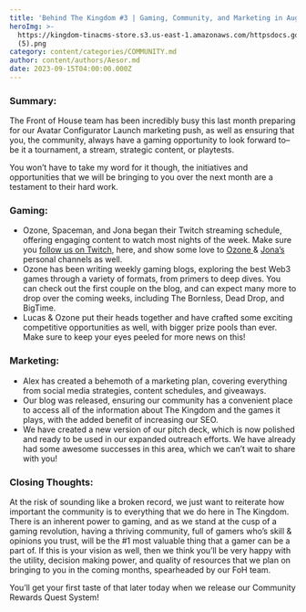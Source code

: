 ```yaml
---
title: 'Behind The Kingdom #3 | Gaming, Community, and Marketing in August 2023'
heroImg: >-
  https://kingdom-tinacms-store.s3.us-east-1.amazonaws.com/httpsdocs.google.comdocumentd18cac6WfI3DoNCwqkmOcPH0hW0uyYJiIECj48SeOycp8editusp=sharing
  (5).png
category: content/categories/COMMUNITY.md
author: content/authors/Aesor.md
date: 2023-09-15T04:00:00.000Z
---
```


### Summary:

The Front of House team has been incredibly busy this last month preparing for our Avatar Configurator Launch marketing push, as well as ensuring that you, the community, always have a gaming opportunity to look forward to– be it a tournament, a stream, strategic content, or playtests.

You won’t have to take my word for it though, the initiatives and opportunities that we will be bringing to you over the next month are a testament to their hard work.

### Gaming:

* Ozone, Spaceman, and Jona began their Twitch streaming schedule, offering engaging content to watch most nights of the week. Make sure you [follow us on Twitch](https://www.twitch.tv/thekingdomworld), here, and show some love to [Ozone ](https://www.twitch.tv/ozonefreerun)& [Jona’s ](https://www.twitch.tv/jonakinho)personal channels as well.
* Ozone has been writing weekly gaming blogs, exploring the best Web3 games through a variety of formats, from primers to deep dives. You can check out the first couple on the blog, and can expect many more to drop over the coming weeks, including The Bornless, Dead Drop, and BigTime.
* Lucas & Ozone put their heads together and have crafted some exciting competitive opportunities as well, with bigger prize pools than ever. Make sure to keep your eyes peeled for more news on this!

### Marketing:

* Alex has created a behemoth of a marketing plan, covering everything from social media strategies, content schedules, and giveaways. 
* Our blog was released, ensuring our community has a convenient place to access all of the information about The Kingdom and the games it plays, with the added benefit of increasing our SEO.
* We have created a new version of our pitch deck, which is now polished and ready to be used in our expanded outreach efforts. We have already had some awesome successes in this area, which we can’t wait to share with you!

### Closing Thoughts:

At the risk of sounding like a broken record, we just want to reiterate how important the community is to everything that we do here in The Kingdom. There is an inherent power to gaming, and as we stand at the cusp of a gaming revolution, having a thriving community, full of gamers who’s skill & opinions you trust, will be the #1 most valuable thing that a gamer can be a part of. If this is your vision as well, then we think you’ll be very happy with the utility, decision making power, and quality of resources that we plan on bringing to you in the coming months, spearheaded by our FoH team.

You’ll get your first taste of that later today when we release our Community Rewards Quest System!
